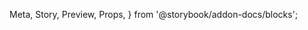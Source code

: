   Meta,
  Story,
  Preview,
  Props,
} from '@storybook/addon-docs/blocks';

<Meta title="Forms/Fields/Checkbox" component={Checkboox} />

<Preview>
  <Story name="As default">
    <Form debug initialValues={{ demo: false }}>
      <Field
        name="demo"
        type="checkbox"
        helper="Do not render"
      />
    </Form>
  </Story>
</Preview>

<Preview>
  <Story name="With custom value">
    <Form debug initialValues={{ demo: '' }}>
      <Field name="demo" type="checkbox" checkedValue="*" />
    </Form>
  </Story>
</Preview>

<Preview>
  <Story name="With forced boolean">
    <Form debug initialValues={{ demo: '' }}>
      <Field name="demo" type="checkbox" checkedValue />
    </Form>
  </Story>
</Preview>

<Preview>
  <Story name="As switch">
    <Form debug initialValues={{ lorem: true }}>
      <Field
        name="lorem"
        type="checkbox"
        variant="switch"
        helper="Hey"
      />
    </Form>
  </Story>
</Preview>
